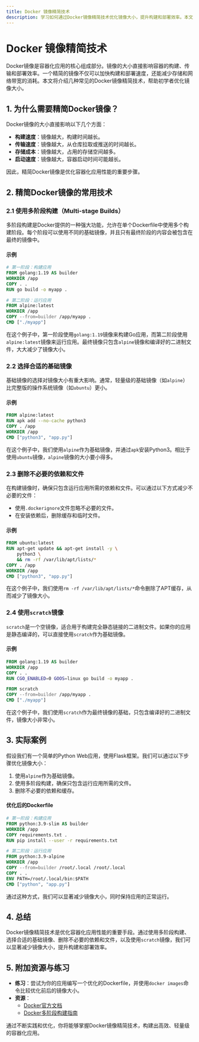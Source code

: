 ```yaml
---
title: Docker 镜像精简技术
description: 学习如何通过Docker镜像精简技术优化镜像大小，提升构建和部署效率。本文适合初学者，包含实际案例和代码示例。
---
```


# Docker 镜像精简技术

Docker镜像是容器化应用的核心组成部分。镜像的大小直接影响容器的构建、传输和部署效率。一个精简的镜像不仅可以加快构建和部署速度，还能减少存储和网络带宽的消耗。本文将介绍几种常见的Docker镜像精简技术，帮助初学者优化镜像大小。

## 1. 为什么需要精简Docker镜像？

Docker镜像的大小直接影响以下几个方面：

- **构建速度**：镜像越大，构建时间越长。
- **传输速度**：镜像越大，从仓库拉取或推送的时间越长。
- **存储成本**：镜像越大，占用的存储空间越多。
- **启动速度**：镜像越大，容器启动时间可能越长。

因此，精简Docker镜像是优化容器化应用性能的重要步骤。

## 2. 精简Docker镜像的常用技术

### 2.1 使用多阶段构建（Multi-stage Builds）

多阶段构建是Docker提供的一种强大功能，允许在单个Dockerfile中使用多个构建阶段。每个阶段可以使用不同的基础镜像，并且只有最终阶段的内容会被包含在最终的镜像中。

#### 示例

```dockerfile
# 第一阶段：构建应用
FROM golang:1.19 AS builder
WORKDIR /app
COPY . .
RUN go build -o myapp .

# 第二阶段：运行应用
FROM alpine:latest
WORKDIR /app
COPY --from=builder /app/myapp .
CMD ["./myapp"]
```

在这个例子中，第一阶段使用`golang:1.19`镜像来构建Go应用，而第二阶段使用`alpine:latest`镜像来运行应用。最终镜像只包含`alpine`镜像和编译好的二进制文件，大大减少了镜像大小。

### 2.2 选择合适的基础镜像

基础镜像的选择对镜像大小有重大影响。通常，轻量级的基础镜像（如`alpine`）比完整版的操作系统镜像（如`ubuntu`）更小。

#### 示例

```dockerfile
FROM alpine:latest
RUN apk add --no-cache python3
COPY . /app
WORKDIR /app
CMD ["python3", "app.py"]
```

在这个例子中，我们使用`alpine`作为基础镜像，并通过`apk`安装Python3。相比于使用`ubuntu`镜像，`alpine`镜像的大小要小得多。

### 2.3 删除不必要的依赖和文件

在构建镜像时，确保只包含运行应用所需的依赖和文件。可以通过以下方式减少不必要的文件：

- 使用`.dockerignore`文件忽略不必要的文件。
- 在安装依赖后，删除缓存和临时文件。

#### 示例

```dockerfile
FROM ubuntu:latest
RUN apt-get update && apt-get install -y \
    python3 \
    && rm -rf /var/lib/apt/lists/*
COPY . /app
WORKDIR /app
CMD ["python3", "app.py"]
```

在这个例子中，我们使用`rm -rf /var/lib/apt/lists/*`命令删除了APT缓存，从而减少了镜像大小。

### 2.4 使用`scratch`镜像

`scratch`是一个空镜像，适合用于构建完全静态链接的二进制文件。如果你的应用是静态编译的，可以直接使用`scratch`作为基础镜像。

#### 示例

```dockerfile
FROM golang:1.19 AS builder
WORKDIR /app
COPY . .
RUN CGO_ENABLED=0 GOOS=linux go build -o myapp .

FROM scratch
COPY --from=builder /app/myapp .
CMD ["./myapp"]
```

在这个例子中，我们使用`scratch`作为最终镜像的基础，只包含编译好的二进制文件，镜像大小非常小。

## 3. 实际案例

假设我们有一个简单的Python Web应用，使用Flask框架。我们可以通过以下步骤优化镜像大小：

1. 使用`alpine`作为基础镜像。
2. 使用多阶段构建，确保只包含运行应用所需的文件。
3. 删除不必要的依赖和缓存。

#### 优化后的Dockerfile

```dockerfile
# 第一阶段：构建应用
FROM python:3.9-slim AS builder
WORKDIR /app
COPY requirements.txt .
RUN pip install --user -r requirements.txt

# 第二阶段：运行应用
FROM python:3.9-alpine
WORKDIR /app
COPY --from=builder /root/.local /root/.local
COPY . .
ENV PATH=/root/.local/bin:$PATH
CMD ["python", "app.py"]
```

通过这种方式，我们可以显著减少镜像大小，同时保持应用的正常运行。

## 4. 总结

Docker镜像精简技术是优化容器化应用性能的重要手段。通过使用多阶段构建、选择合适的基础镜像、删除不必要的依赖和文件，以及使用`scratch`镜像，我们可以显著减少镜像大小，提升构建和部署效率。

## 5. 附加资源与练习

- **练习**：尝试为你的应用编写一个优化的Dockerfile，并使用`docker images`命令比较优化前后的镜像大小。
- **资源**：
  - [Docker官方文档](https://docs.docker.com/)
  - [Docker多阶段构建指南](https://docs.docker.com/develop/develop-images/multistage-build/)

通过不断实践和优化，你将能够掌握Docker镜像精简技术，构建出高效、轻量级的容器化应用。